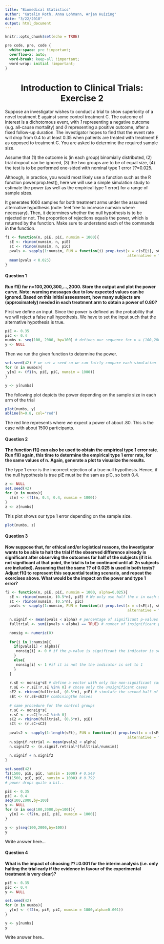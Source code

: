 ```yaml
---
title: "Biomedical Statistics"
author: "Katalin Roth, Anna Lohmann, Arjan Huizing"
date: "3/22/2018"
output: html_document
---
```


```r
knitr::opts_chunk$set(echo = TRUE)
```

```css
pre code, pre, code {
  white-space: pre !important;
  overflow-x: auto;
  word-break: keep-all !important;
  word-wrap: initial !important;
}
```

<center> <h1>Introduction to Clinical Trials: Exercise 2</h1> </center>

Suppose an investigator wishes to conduct a trial to show superiority of a novel treatment E against some control treatment C. The outcome of interest is a dichotomous event, with *1* representing a negative outcome (e.g. all-cause mortality) and *0* representing a positive outcome, after a fixed follow-up duration. The investigator hopes to find that the event rate will drop from 0.4 to at least 0.35 when patients are treated with treatment E as opposed to treatment C. You are asked to determine the required sample size.

Assume that (1) the outcome is (in each group) binomially distributed, (2) trial dropout can be ignored, (3) the two groups are to be of equal size, (4) the test is to be performed one-sided with nominal type 1 error ??=0.025.

Although, in practice, you would most likely use a function such as the R function power.prop.test(), here we will use a simple simulation study to estimate the power (as well as the empirical type 1 error) for a range of sample sizes.

It generates 1000 samples for both treatment arms under the assumed alternative
hypothesis (note: feel free to increase numsim where necessary). Then, it
determines whether the null hypothesis is to be rejected or not. The proportion
of rejections equals the power, which is returned by the function. Make sure to
understand each of the commands in the function.

```r
f1 <- function(n, piE, piC, numsim = 1000){
  sE <- rbinom(numsim, n, piE)
  sC <- rbinom(numsim, n, piC)
  pvals <- sapply(1:numsim, FUN = function(i) prop.test(x = c(sE[i], sC[i]), n = c(n, n),
                                                        alternative = "less")$p.value)
  mean(pvals < 0.025)
}
```



#### Question 1
**Run f1() for n=100,200,300,...,2000. Store the output and plot the power curve. Note: warning messages due to low expected values can be ignored. Based on this initial assessment, how many subjects are (approximately) needed in each treatment arm to obtain a power of 0.80?**

First we define an input. Since the power is defined as the probability that we will reject a false null hypothesis. We have to set the input such that the alternative hypothesis is true.

```r
piE <- 0.35
piC <- 0.4
numbs <- seq(100, 2000, by=100) # defines our sequence for n = (100,200,300,...2000)
y <- NULL
```


Then we run the given function to determine the power.

```r
set.seed(42) # we set a seed so we can fairly compare each simulation
for (n in numbs){
 y[n] <- (f1(n, piE, piC, numsim = 1000))
}

y <- y[numbs]
```

The following plot depicts the power depending on the sample size in each arm of the trial

```r
plot(numbs, y)
abline(h=0.8, col="red")
```

The red line represents where we expect a power of about .80. This is the case with about 1500 participants.

#### Question 2
**The function f1() can also be used to obtain the empirical type 1 error rate. Run f1() again, this time to determine the empirical type 1 error rate, for the same values of n. Again, generate a plot to visualize the results.**

The type 1 error is the incorrect rejection of a true null hypothesis. Hence, if the null hypothesis is true piE must be the sam as piC, so both 0.4.

```r
z <- NULL
set.seed(42)
for (n in numbs){
  z[n] <- (f1(n, 0.4, 0.4, numsim = 1000))
}
z <- z[numbs]
```

This plot shows our type 1 error depending on the sample size.

```r
plot(numbs, z)
```


#### Question 3
**Now suppose that, for ethical and/or logistical reasons, the investigator wants to be able to halt the trial if the observed difference already is significant after observing the outcomes for half of the subjects (if it is not significant at that point, the trial is to be continued until all 2n subjects are included). Assuming that the same ?? of 0.025 is used in both tests? Adjust f1() to represent this sequential testing scenario, and repeat the exercises above. What would be the impact on the power and type 1 error?**

```r
f2 <- function(n, piE, piC, numsim = 1000, alpha=0.025){
  sE <- rbinom(numsim, (0.5*n), piE) # We only use half the n in each step.
  sC <- rbinom(numsim, (0.5*n), piC)
  pvals <- sapply(1:numsim, FUN = function(i) prop.test(x = c(sE[i], sC[i]), n = c((0.5*n), (0.5*n)),
                                                        alternative = "less")$p.value)
  
  n.signif <- mean(pvals < alpha) # percentage of significant p-values
  fulltrial <- sum((pvals > alpha) == TRUE) # number of insignificant p-values

  nonsig <- numeric(0)
  
  for(i in 1:numsim){
    if(pvals[i] < alpha){
     nonsig[i] <- 0 # if the p-value is significant the indicator is set to zero
    }
    else{
     nonsig[i] <- 1 #if it is not the the indicator is set to 1
    }
  }
  
  r.sE <- nonsig*sE # define a vector with only the non-significant cases
  r.sE <- r.sE[!r.sE %in% 0] # chose only the unsignificant cases
  sE2 <- rbinom(fulltrial, (0.5*n), piE) # simulate the second half of the non-significant trial
  sEt <- (r.sE+sE2)# combiningthe halves
  
  # same procedure for the control groups
  r.sC <- nonsig*sC
  r.sC <- r.sC[!r.sC %in% 0]
  sC2 <- rbinom(fulltrial, (0.5*n), piE)
  sCt <- (r.sC+sC2)
  
  pvals2 <- sapply(1:length(sEt), FUN = function(i) prop.test(x = c(sEt[i], sCt[i]), n = c(n, n),
                                                        alternative = "less")$p.value)
  n.signif.retrial <- mean(pvals2 < alpha)
  n.signif2 <- (n.signif.retrial*(fulltrial/numsim))
  
  n.signif + n.signif2
}

set.seed(42)
f2(1500, piE, piC, numsim = 1000) # 0.549
f1(1500, piE, piC, numsim = 1000) # 0.792
# power drops quite a bit..

piE <- 0.35
piC <- 0.4
seq(100,2000,by=100)
y <- NULL
for (n in seq(100,2000,by=100)){
  y[n] <- (f2(n, piE, piC, numsim = 1000))
}

y <- y[seq(100,2000,by=100)]
y
```


Write answer here...

#### Question 4
**What is the impact of choosing ??=0.001 for the interim analysis (i.e. only halting the trial early if the evidence in favour of the experimental treatment is very clear)?**

```r
piE <- 0.35
piC <- 0.4
y <- NULL

set.seed(42)
for (n in numbs){
  y[n] <- (f2(n, piE, piC, numsim = 1000,alpha=0.001))
}

y <- y[numbs]
y
```


Write answer here..